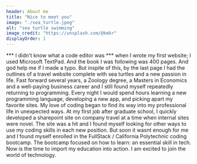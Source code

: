 ```yaml
---
header: About me
title: "Nice to meet you"
image: "./sea_turtle.jpeg"
alt: "sea turtle swimming"
image_credit: "https://unsplash.com/@kmkr"
displayOrder: 1
---
```


*** I didn't know what a code editor was *** when I wrote my first website; I used Microsoft TextPad. And the book I was following was 400 pages. And god help me if I made a typo. But inspite of this, by the last page I had the outlines of a travel website complete with sea turtles and a new passion in life. Fast forward several years, a Zoology degree, a
Masters in Economics and a well-paying business career and I still found myself repeatedly returning to programming. Every night I would spend hours learning a new programming language, developing a new app, and picking apart my favorite sites. My love of coding began to find its way into my professional life in unexpected ways. At my first job after graduate school, I quickly developed a sharepoint site on company travel at a time when internal sites were novel. The site was a hit and I found myself looking for other ways to use my coding skills in each new position. But soon it wasnt enough for me and I found myself enrolled in the FullStack / California Polytechnic coding bootcamp. The bootcamp focused on how to learn: an essential skill in tech. Now is the time to import my education into action. I am excited to join the world of technology.
